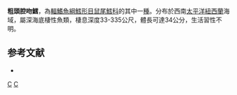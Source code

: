 {{Speciesbox
| taxon = Coelorinchus aspercephalus
| status = NE
| status_system = iucn3.1
| trend = unknow
| binomial_authority = [[Waite|Waite]], 1911
| synonyms = *''Coelorhynchus aspercephalus'', Waite, 1911
}}
'''粗頭腔吻鱈'''，為[[輻鰭魚綱|輻鰭魚綱]][[鱈形目|鱈形目]][[鼠尾鱈科|鼠尾鱈科]]的其中一[[種|種]]。分布於西南[[太平洋|太平洋]][[紐西蘭|紐西蘭]]海域，屬深海底棲性魚類，棲息深度33-335公尺，體長可達34公分，生活習性不明。

==参考文献==
*{{FishBase_species|genus=Coelorinchus|species=aspercephalus|year=2015|month=11}}


{{taxonbar}}
[[Category:腔吻鱈屬|C]]
[[Category:1911年描述的魚類|C]]